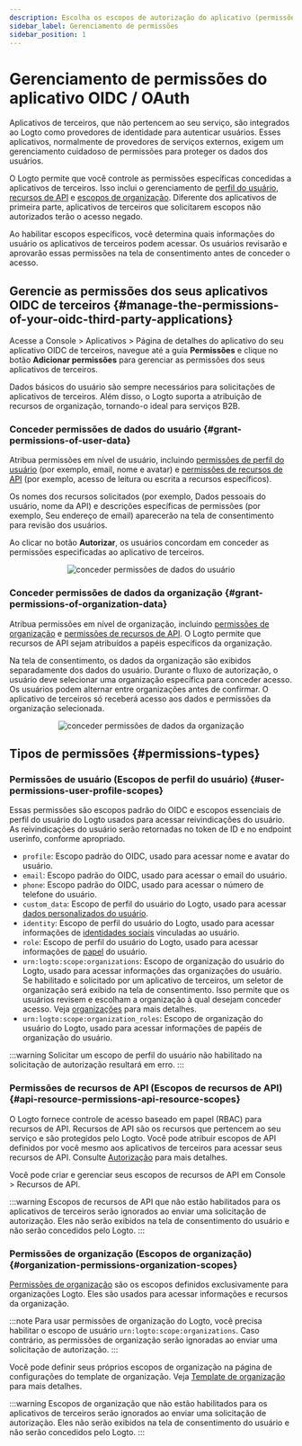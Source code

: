 ```yaml
---
description: Escolha os escopos de autorização do aplicativo (permissões) e garanta que eles sejam claramente exibidos na tela de consentimento do OAuth.
sidebar_label: Gerenciamento de permissões
sidebar_position: 1
---
```


# Gerenciamento de permissões do aplicativo OIDC / OAuth

Aplicativos de terceiros, que não pertencem ao seu serviço, são integrados ao Logto como provedores de identidade para autenticar usuários. Esses aplicativos, normalmente de provedores de serviços externos, exigem um gerenciamento cuidadoso de permissões para proteger os dados dos usuários.

O Logto permite que você controle as permissões específicas concedidas a aplicativos de terceiros. Isso inclui o gerenciamento de [perfil do usuário](#user-permissions-user-profile-scopes), [recursos de API](#api-resource-permissions-api-resource-scopes) e [escopos de organização](#organization-permissions-organization-scopes). Diferente dos aplicativos de primeira parte, aplicativos de terceiros que solicitarem escopos não autorizados terão o acesso negado.

Ao habilitar escopos específicos, você determina quais informações do usuário os aplicativos de terceiros podem acessar. Os usuários revisarão e aprovarão essas permissões na tela de consentimento antes de conceder o acesso.

## Gerencie as permissões dos seus aplicativos OIDC de terceiros \{#manage-the-permissions-of-your-oidc-third-party-applications}

Acesse a <CloudLink to="/applications">Console > Aplicativos > Página de detalhes do aplicativo</CloudLink> do seu aplicativo OIDC de terceiros, navegue até a guia **Permissões** e clique no botão **Adicionar permissões** para gerenciar as permissões dos seus aplicativos de terceiros.

Dados básicos do usuário são sempre necessários para solicitações de aplicativos de terceiros. Além disso, o Logto suporta a atribuição de recursos de organização, tornando-o ideal para serviços B2B.

### Conceder permissões de dados do usuário \{#grant-permissions-of-user-data}

Atribua permissões em nível de usuário, incluindo [permissões de perfil do usuário](#user-permissions-user-profile-scopes) (por exemplo, email, nome e avatar) e [permissões de recursos de API](#api-resource-permissions-api-resource-scopes) (por exemplo, acesso de leitura ou escrita a recursos específicos).

Os nomes dos recursos solicitados (por exemplo, Dados pessoais do usuário, nome da API) e descrições específicas de permissões (por exemplo, Seu endereço de email) aparecerão na tela de consentimento para revisão dos usuários.

Ao clicar no botão **Autorizar**, os usuários concordam em conceder as permissões especificadas ao aplicativo de terceiros.

<center>
  <img
    src="/img/assets/grant-permissions-of-user-data.webp"
    alt="conceder permissões de dados do usuário"
  />
</center>

### Conceder permissões de dados da organização \{#grant-permissions-of-organization-data}

Atribua permissões em nível de organização, incluindo [permissões de organização](#organization-permissions-organization-scopes) e [permissões de recursos de API](#api-resource-permissions-api-resource-scopes). O Logto permite que recursos de API sejam atribuídos a papéis específicos da organização.

Na tela de consentimento, os dados da organização são exibidos separadamente dos dados do usuário. Durante o fluxo de autorização, o usuário deve selecionar uma organização específica para conceder acesso. Os usuários podem alternar entre organizações antes de confirmar. O aplicativo de terceiros só receberá acesso aos dados e permissões da organização selecionada.

<center>
  <img
    src="/img/assets/grant-permissions-of-organization-data.webp"
    alt="conceder permissões de dados da organização"
  />
</center>

## Tipos de permissões \{#permissions-types}

### Permissões de usuário (Escopos de perfil do usuário) \{#user-permissions-user-profile-scopes}

Essas permissões são escopos padrão do OIDC e escopos essenciais de perfil do usuário do Logto usados para acessar reivindicações do usuário. As reivindicações do usuário serão retornadas no token de ID e no endpoint userinfo, conforme apropriado.

- `profile`: Escopo padrão do OIDC, usado para acessar nome e avatar do usuário.
- `email`: Escopo padrão do OIDC, usado para acessar o email do usuário.
- `phone`: Escopo padrão do OIDC, usado para acessar o número de telefone do usuário.
- `custom_data`: Escopo de perfil do usuário do Logto, usado para acessar [dados personalizados do usuário](/user-management/user-data/#custom-data).
- `identity`: Escopo de perfil do usuário do Logto, usado para acessar informações de [identidades sociais](/user-management/user-data/#social-identities) vinculadas ao usuário.
- `role`: Escopo de perfil do usuário do Logto, usado para acessar informações de [papel](/authorization/role-based-access-control) do usuário.
- `urn:logto:scope:organizations`: Escopo de organização do usuário do Logto, usado para acessar informações das organizações do usuário. Se habilitado e solicitado por um aplicativo de terceiros, um seletor de organização será exibido na tela de consentimento. Isso permite que os usuários revisem e escolham a organização à qual desejam conceder acesso. Veja [organizações](/organizations) para mais detalhes.
- `urn:logto:scope:organization_roles`: Escopo de organização do usuário do Logto, usado para acessar informações de papéis de organização do usuário.

:::warning
Solicitar um escopo de perfil do usuário não habilitado na solicitação de autorização resultará em erro.
:::

### Permissões de recursos de API (Escopos de recursos de API) \{#api-resource-permissions-api-resource-scopes}

O Logto fornece controle de acesso baseado em papel (RBAC) para recursos de API. Recursos de API são os recursos que pertencem ao seu serviço e são protegidos pelo Logto. Você pode atribuir escopos de API definidos por você mesmo aos aplicativos de terceiros para acessar seus recursos de API. Consulte [Autorização](/authorization) para mais detalhes.

Você pode criar e gerenciar seus escopos de recursos de API em <CloudLink to="/api-resources">Console > Recursos de API</CloudLink>.

:::warning
Escopos de recursos de API que não estão habilitados para os aplicativos de terceiros serão ignorados ao enviar uma solicitação de autorização. Eles não serão exibidos na tela de consentimento do usuário e não serão concedidos pelo Logto.
:::

### Permissões de organização (Escopos de organização) \{#organization-permissions-organization-scopes}

[Permissões de organização](/authorization/organization-template) são os escopos definidos exclusivamente para organizações Logto. Eles são usados para acessar informações e recursos da organização.

:::note
Para usar permissões de organização do Logto, você precisa habilitar o escopo de usuário `urn:logto:scope:organizations`. Caso contrário, as permissões de organização serão ignoradas ao enviar uma solicitação de autorização.
:::

Você pode definir seus próprios escopos de organização na página de configurações do template de organização. Veja [Template de organização](/authorization/organization-template) para mais detalhes.

:::warning
Escopos de organização que não estão habilitados para os aplicativos de terceiros serão ignorados ao enviar uma solicitação de autorização. Eles não serão exibidos na tela de consentimento do usuário e não serão concedidos pelo Logto.
:::
